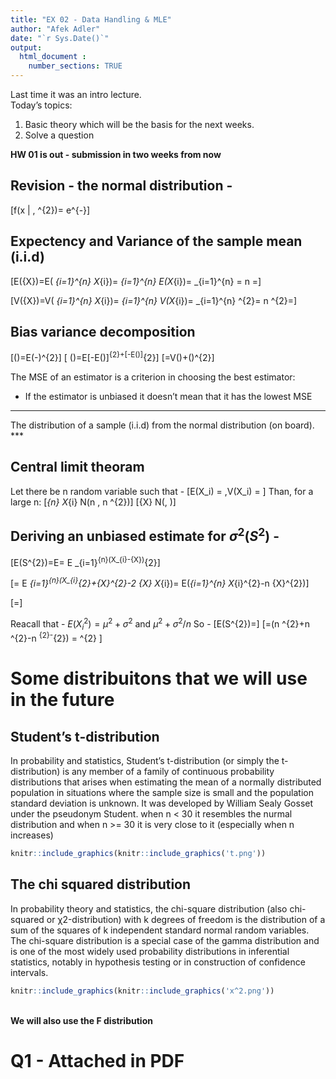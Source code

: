 ```yaml
---
title: "EX 02 - Data Handling & MLE"
author: "Afek Adler"
date: "`r Sys.Date()`"
output:
  html_document :  
    number_sections: TRUE
---
```

Last time it was an intro lecture. \
Today's topics:

  1. Basic theory which will be the basis for the next weeks.
  2. Solve a question

**HW 01 is out - submission in two weeks from now**


## Revision - the normal distribution - 
\[f\left(x | \mu, \sigma^{2}\right)=\frac{1}{\sqrt{2 \pi \sigma^{2}}} e^{-\frac{(x-\mu)^{2}}{2 \sigma^{2}}}\]

## Expectency and Variance of the sample mean (i.i.d)
\[E(\bar{X})=E\left(\frac{1}{n} \sum_{i=1}^{n} X_{i}\right)=\frac{1}{n} \sum_{i=1}^{n} E\left(X_{i}\right)=\frac{1}{n} \sum_{i=1}^{n} \mu=\frac{1}{n} \cdot n \mu=\mu\]


\[V(\bar{X})=V\left(\frac{1}{n} \sum_{i=1}^{n} X_{i}\right)=\frac{1}{n^{2}} \sum_{i=1}^{n} V\left(X_{i}\right)=\frac{1}{n^{2}} \sum_{i=1}^{n} \sigma^{2}=\frac{1}{n^{2}} \cdot n \sigma^{2}=\frac{\sigma^{2}}{n}\]

## Bias variance decomposition 
\[\operatorname{MSE}(\hat{\Theta})=E(\hat{\Theta}-\theta)^{2}\]
\[ \operatorname{MSE}(\boldsymbol{\hat{\Theta}})=E[\boldsymbol{\hat{\Theta}}-E(\boldsymbol{\hat{\Theta}})]^{2}+[\theta-E(\boldsymbol{\hat{\Theta}})]^{2}\]
\[=V(\hat{\Theta})+(\text { bias })^{2}\]

The MSE of an estimator is a criterion in choosing the best estimator:

  * If the estimator is unbiased it doesn't mean that it has the lowest MSE

***  
The distribution of a sample (i.i.d) from the normal distribution (on board).
***



## Central limit theoram 
Let there be n random variable such that - 
\[E(X_i) = \mu,V(X_i) = \sigma \]
Than, for a large n:
\[\sum_{n} X_{i} \sim N\left(n \mu, n \sigma^{2}\right)\]
\[\bar{X} \sim N\left(\mu, \frac{\sigma^{2}}{n}\right)\]


## Deriving an unbiased estimate for $\sigma^{2}(S^{2})$ - 

\[E\left(S^{2}\right)=E\left[\frac{\sum_{i=1}^{n}\left(X_{i}-\bar{X}\right)^{2}}{n-1}\right]=\frac{1}{n-1} E \sum_{i=1}^{n}\left(X_{i}-\bar{X}\right)^{2}\]

\[=\frac{1}{n-1} E \sum_{i=1}^{n}\left(X_{i}^{2}+\bar{X}^{2}-2 \bar{X} X_{i}\right)=\frac{1}{n-1} E\left(\sum_{i=1}^{n} X_{i}^{2}-n \bar{X}^{2}\right)\]

\[=\frac{1}{n-1}\left[\sum_{i=1}^{n} E\left(X_{i}^{2}\right)-n E\left(\bar{X}^{2}\right)\right]\]

Reacall that - $E\left(X_{i}^{2}\right)=\mu^{2}+\sigma^{2}$ and $\mu^{2}+\sigma^{2} / n$
So - 
\[E\left(S^{2}\right)=\frac{1}{n-1}\left[\sum_{i=1}^{n}\left(\mu^{2}+\sigma^{2}\right)-n\left(\mu^{2}+\sigma^{2} / n\right)\right]\]
\[=\frac{1}{n-1}\left(n \mu^{2}+n \sigma^{2}-n \mu^{2}-\sigma^{2}\right) = \sigma^{2} \]


# Some distribuitons that we will use in the future

## Student's t-distribution
In probability and statistics, Student's t-distribution (or simply the t-distribution) is any member of a family of continuous probability distributions that arises when estimating the mean of a normally distributed population in situations where the sample size is small and the population standard deviation is unknown. It was developed by William Sealy Gosset under the pseudonym Student. 
when n < 30 it resembles the nurmal distribution and when n >= 30 it is very close to it (especially when n increases)

```r
knitr::include_graphics(knitr::include_graphics('t.png'))
```


## The chi squared distribution
In probability theory and statistics, the chi-square distribution (also chi-squared or χ2-distribution) with k degrees of freedom is the distribution of a sum of the squares of k independent standard normal random variables. The chi-square distribution is a special case of the gamma distribution and is one of the most widely used probability distributions in inferential statistics, notably in hypothesis testing or in construction of confidence intervals.

```r
knitr::include_graphics(knitr::include_graphics('x^2.png'))
```
\
**We will also use the F distribution**

# Q1 - Attached in PDF





